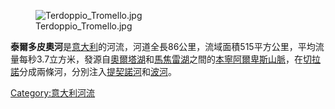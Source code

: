 [[Image:Terdoppio_Tromello.jpg|right]]

'''泰爾多皮奧河'''是[[意大利|意大利]]的河流，河道全長86公里，流域面積515平方公里，平均流量每秒3.7立方米，發源自[[奧爾塔湖|奧爾塔湖]]和[[馬焦雷湖|馬焦雷湖]]之間的[[本寧阿爾卑斯山脈|本寧阿爾卑斯山脈]]，在[[切拉諾_(諾瓦拉省)|切拉諾]]分成兩條河，分別注入[[提契諾河|提契諾河]]和[[波河|波河]]。

{{Italy-geo-stub}}
[[Category:意大利河流|Category:意大利河流]]
